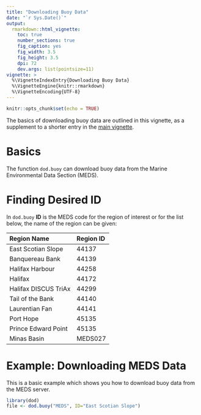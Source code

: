 ```yaml
---
title: "Downloading Buoy Data"
date: "`r Sys.Date()`"
output:
  rmarkdown::html_vignette:
    toc: true
    number_sections: true
    fig_caption: yes
    fig_width: 3.5
    fig_height: 3.5
    dpi: 72
    dev.args: list(pointsize=11)
vignette: >
  %\VignetteIndexEntry{Downloading Buoy Data}
  %\VignetteEngine{knitr::rmarkdown}
  %\VignetteEncoding{UTF-8}
---
```


```r
knitr::opts_chunk$set(echo = TRUE)
```

The basics of downloading buoy data are outlined in this
vignette, as a supplement to a shorter entry in the [main vignette](dod_package.html).

# Basics
The function `dod.buoy` can download buoy data from the Marine Environmental Data Section (MEDS).

# Finding Desired ID

In `dod.buoy` **ID** is the MEDS code for the region of interest or for the list below, the name of the region can be given: 

|       **Region Name**         | **Region ID** |
|                         :---- |         :---- |
|East Scotian Slope             | 44137         |
|Banquereau Bank                | 44139         |
|Halifax Harbour                | 44258         |
|Halifax                        | 44172         |
|Halifax DISCUS TriAx           | 44299         |
|Tail of the Bank               | 44140         |
|Laurentian Fan                 | 44141         |
|Port Hope                      | 45135         |
|Prince Edward Point            | 45135         |
|Minas Basin                    | MEDS027       |

# Example: Downloading MEDS Data

This is a basic example which shows you how to download buoy data from the MEDS server.

```r
library(dod)
file <- dod.buoy("MEDS", ID="East Scotian Slope") 
```

